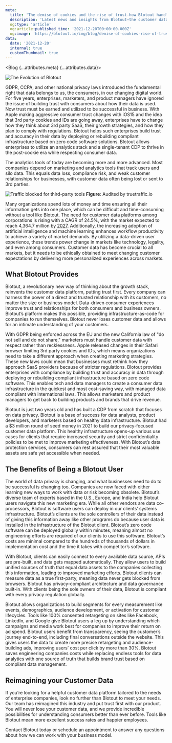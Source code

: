 ```yaml
---
meta:
  title: 'The demise of cookies and the rise of trust—how Blotout handles customer data differently | Blotout'
  description: 'Latest news and insights from Blotout—the customer data platform reimagined for the trusted enterprise.'
  og:type: 'article'
  og:article:published_time: '2021-12-20T00:00:00.000Z'
  og:image: 'https://blotout.io/img/blog/demise-of-cookies-rise-of-trust/thumbnail.png'
data:
  date: '2021-12-20'
  internal: true
  customThumbnail: true
---
```




<Blog {...attributes.meta} {...attributes.data}>

![The Evolution of Blotout](/img/blog/demise-of-cookies-rise-of-trust/evolution-of-blotout.png)

GDPR, CCPA, and other national privacy laws introduced the fundamental right that data belongs to us, the consumers, in our changing digital world. For five years, enterprises, marketers, and product managers have ignored the issue of building trust with consumers about how their data is used. Now trust must be earned and utilized to be successful in business. With Apple making aggressive consumer trust changes with iOS15 and the idea that 3rd party cookies and IDs are going away, enterprises have to change how they think about 3rd party SaaS, their growth strategies, and how they plan to comply with regulations. Blotout helps such enterprises build trust and accuracy in their data by deploying or rebuilding compliant infrastructure based on zero code software solutions. Blotout allows enterprises to utilize an analytics stack and a single-tenant CDP to thrive in the post-cookie era while respecting consumer data.

The analytics tools of today are becoming more and more advanced. Most companies depend on marketing and analytics tools that track users and silo data. This equals data loss, compliance risk, and weak customer relationships for businesses, with customer data often being lost or sent to 3rd parties.

![Traffic blocked for third-party tools](/img/blog/demise-of-cookies-rise-of-trust/blocked-traffic.png)
<span className='caption'>**Figure**: Audited by truetraffic.io</span>

Many organizations spend lots of money and time ensuring all their information gets into one place, which can be difficult and time-consuming without a tool like Blotout. The need for customer data platforms among corporations is rising with a CAGR of 24.5%, with the market expected to reach 4,364.7 million by [2027](https://www.fortunebusinessinsights.com/industry-reports/customer-data-platform-market-100633). Additionally, the increasing adoption of artificial intelligence and machine learning enhances workflow productivity to achieve a variety of market demands. By utilizing a data-driven user experience, these trends power change in markets like technology, legality, and even among consumers. Customer data has become crucial to all markets, but it needs to be ethically obtained to meet changing customer expectations by delivering more personalized experiences across markets.

## What Blotout Provides

Blotout, a revolutionary new way of thinking about the growth stack, reinvents the customer data platform, putting trust first. Every company can harness the power of a direct and trusted relationship with its customers, no matter the size or business model. Data-driven consumer experiences improve trust and relationships for both consumers and business owners. Blotout’s platform makes this possible, providing infrastructure-as-code for companies to run themselves. Blotout never loses customer data and allows for an intimate understanding of your customers.

With GDPR being enforced across the EU and the new California law of "do not sell and do not share," marketers must handle customer data with respect rather than recklessness. Apple released changes in their Safari browser limiting 3rd party cookies and IDs, which means organizations need to take a different approach when creating marketing strategies. These new laws could mean that businesses must rethink how they approach SaaS providers because of stricter regulations. Blotout provides enterprises with compliance by building trust and accuracy in data through deploying or rebuilding compliant infrastructure based on zero code software. This enables tech and data managers to create a consumer data infrastructure in the quickest and most cost-saving way, with managed data compliant with international laws. This allows marketers and product managers to get back to building products and brands that drive revenue.

Blotout is just two years old and has built a CDP from scratch that focuses on data privacy. Blotout is a base of success for data analysts, product developers, and marketers based on healthy data infrastructure. Blotout had a $3 million round of seed money in 2021 to build our privacy-focused customer data platform. This healthy infrastructure opens-up various use cases for clients that require increased security and strict confidentiality policies to be met to improve marketing effectiveness. With Blotout’s data protection services, consumers can rest assured that their most valuable assets are safe yet accessible when needed.

## The Benefits of Being a Blotout User

The world of data privacy is changing, and what businesses need to do to be successful is changing too. Companies are now faced with either learning new ways to work with data or risk becoming obsolete. Blotout’s diverse team of experts based in the U.S., Europe, and India help Blotout users navigate this new marketing era. While all other vendors are data co-processors, Blotout is software users can deploy in our clients’ systems infrastructure. Blotout’s clients are the sole controllers of their data instead of giving this information away like other programs do because user data is installed in the infrastructure of the Blotout client. Blotout’s zero code software can be deployed globally within minutes, meaning almost no engineering efforts are required of our clients to use this software. Blotout’s costs are minimal compared to the hundreds of thousands of dollars in implementation cost and the time it takes with competitor’s software.

With Blotout, clients can easily connect to every available data source, APIs are pre-built, and data gets mapped automatically. They allow users to build unified sources of truth that equal data assets to the companies collecting this information, leading to improved marketing efforts. Blotout clients can measure data as a true first-party, meaning data never gets blocked from browsers. Blotout has privacy-compliant architecture and data governance built-in. With clients being the sole owners of their data, Blotout is compliant with every privacy regulation globally.

Blotout allows organizations to build segments for every measurement like events, demographics, audience development, or activation for customer lifecycles. Tools like 100% consented retargeting on sites like Facebook, LinkedIn, and Google give Blotout users a leg up by understanding which campaigns and media work best for companies to improve their return on ad spend. Blotout users benefit from transparency, seeing the customer’s journey end-to-end, including final conversations outside the website. This gives users the data to create more precise retargeting and audience-building ads, improving users’ cost per click by more than 30%. Blotout saves engineering companies costs while replacing endless tools for data analytics with one source of truth that builds brand trust based on compliant data management.

## Reimagining your Customer Data

If you’re looking for a helpful customer data platform tailored to the needs of enterprise companies, look no further than Blotout to meet your needs. Our team has reimagined this industry and put trust first with our product. You will never lose your customer data, and we provide incredible possibilities for understanding consumers better than ever before. Tools like Blotout mean more excellent success rates and happier employees.

Contact Blotout today or schedule an appointment to answer any questions about how we can work with your business model.

<PrimaryCTA rel='next' text='Talk to us' codify_as='Blotout Evolution Blog - Calendly CTA' />

</Blog>
